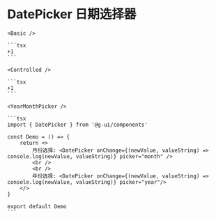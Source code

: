 
# DatePicker 日期选择器

<DemoBlock>

    <Basic />

    ```tsx
    +1
    ```

</DemoBlock>

<DemoBlock>

    <Controlled />

    ```tsx
    +1
    ```

</DemoBlock>

<DemoBlock>

    <YearMonthPicker />

    ```tsx
    import { DatePicker } from '@g-ui/components'

    const Demo = () => {
        return <>
            月份选择: <DatePicker onChange={(newValue, valueString) => console.log(newValue, valueString)} picker="month" />
            <br />
            <br />
            年份选择: <DatePicker onChange={(newValue, valueString) => console.log(newValue, valueString)} picker="year"/>
        </>
    }

    export default Demo
    ```

</DemoBlock>
